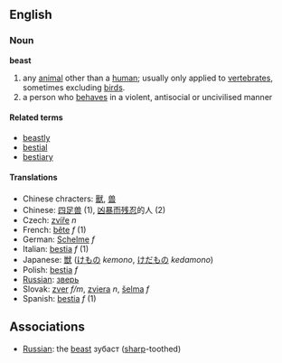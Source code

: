 ==English==
===Noun===
'''beast'''
#any [[animal]] other than a [[human]]; usually only applied to [[vertebrate]]s, sometimes excluding [[bird]]s.
#a person who [[behave]]s in a violent, antisocial or uncivilised manner

====Related terms====
*[[beastly]]
*[[bestial]]
*[[bestiary]]

====Translations====
*Chinese chracters: [[獸]], [[兽]]
*Chinese: [[四足兽]] (1), [[凶暴]][[而]][[残忍]]的人 (2)
*Czech: [[zvíře]] ''n''
*French: [[bête]] ''f'' (1)
*German: [[Schelme]] ''f''
*Italian: [[bestia]] ''f'' (1)
*Japanese: [[獣]] ([[けもの]] ''kemono'', [[けだもの]] ''kedamono'')
*Polish: [[bestia]] ''f''
*[[Russian]]: [[зверь]]
*Slovak: [[zver]] ''f/m'', [[zviera]] ''n'', [[šelma]] ''f''
*Spanish: [[bestia]] ''f'' (1)

==Associations==
*[[Russian]]: the [[beast]] зубаст ([[sharp]]-toothed)